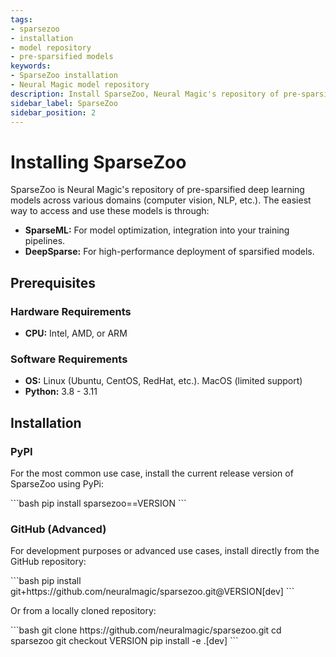 ```yaml
---
tags:
- sparsezoo
- installation
- model repository
- pre-sparsified models
keywords:
- SparseZoo installation
- Neural Magic model repository
description: Install SparseZoo, Neural Magic's repository of pre-sparsified models, or learn how to access it through SparseML and DeepSparse.
sidebar_label: SparseZoo
sidebar_position: 2
---
```


# Installing SparseZoo

SparseZoo is Neural Magic's repository of pre-sparsified deep learning models across various domains (computer vision, NLP, etc.).
The easiest way to access and use these models is through:
- <b>SparseML:</b> For model optimization, integration into your training pipelines.
- <b>DeepSparse:</b> For high-performance deployment of sparsified models.

## Prerequisites

### Hardware Requirements

- <b>CPU:</b> Intel, AMD, or ARM

### Software Requirements

- <b>OS:</b> Linux (Ubuntu, CentOS, RedHat, etc.). MacOS (limited support)
- <b>Python:</b> 3.8 - 3.11

## Installation

### PyPI

For the most common use case, install the current release version of SparseZoo using PyPi:

<VersionInjector targetProduct="sparsezoo" targetVersion="==VERSION" prepend="==">
    ```bash
    pip install sparsezoo==VERSION
    ```
</VersionInjector>

### GitHub (Advanced)

For development purposes or advanced use cases, install directly from the GitHub repository:

<VersionInjector targetProduct="sparsezoo" prepend="v" currentTag="main" ignoreNightly={true}>
    ```bash
    pip install git+https://github.com/neuralmagic/sparsezoo.git@VERSION[dev]
    ```
</VersionInjector>

Or from a locally cloned repository:

<VersionInjector targetProduct="sparsezoo" prepend="tags/v" currentTag="main" ignoreNightly={true}>
    ```bash
    git clone https://github.com/neuralmagic/sparsezoo.git
    cd sparsezoo
    git checkout VERSION
    pip install -e .[dev]
    ```
</VersionInjector>